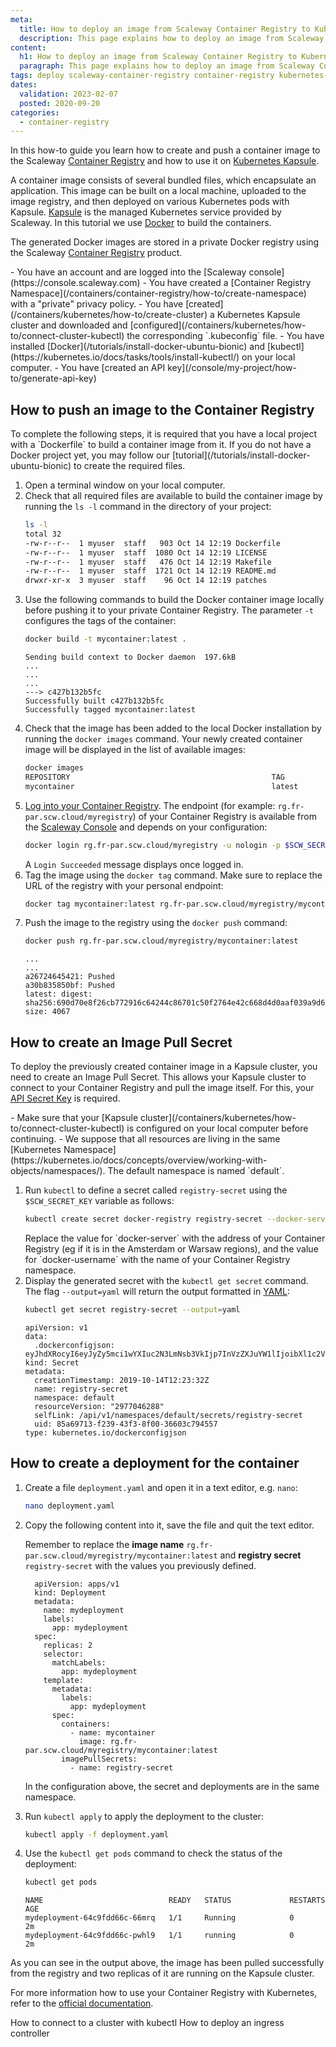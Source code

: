 ```yaml
---
meta:
  title: How to deploy an image from Scaleway Container Registry to Kubernetes Kapsule
  description: This page explains how to deploy an image from Scaleway Container Registry to Kubernetes Kapsule
content:
  h1: How to deploy an image from Scaleway Container Registry to Kubernetes Kapsule
  paragraph: This page explains how to deploy an image from Scaleway Container Registry to Kubernetes Kapsule
tags: deploy scaleway-container-registry container-registry kubernetes-kapsule kapsule 
dates:
  validation: 2023-02-07
  posted: 2020-09-20
categories:
  - container-registry
---
```


In this how-to guide you learn how to create and push a container image to the Scaleway [Container Registry](/containers/container-registry/concepts/#container-registry) and how to use it on [Kubernetes Kapsule](/containers/kubernetes/concepts/#kubernetes-kapsule/).

A container image consists of several bundled files, which encapsulate an application. This image can be built on a local machine, uploaded to the image registry, and then deployed on various Kubernetes pods with Kapsule. [Kapsule](/containers/kubernetes/concepts/#kubernetes-kapsule) is the managed Kubernetes service provided by Scaleway. In this tutorial we use [Docker](https://www.docker.com/) to build the containers.

The generated Docker images are stored in a private Docker registry using the Scaleway [Container Registry](/containers/container-registry/concepts/#container-registry) product.

<Macro id="iam-requirements" />

<Message type="requirement">
  - You have an account and are logged into the [Scaleway console](https://console.scaleway.com) 
  - You have created a [Container Registry Namespace](/containers/container-registry/how-to/create-namespace) with a "private" privacy policy.
  - You have [created](/containers/kubernetes/how-to/create-cluster) a Kubernetes Kapsule cluster and downloaded and [configured](/containers/kubernetes/how-to/connect-cluster-kubectl) the corresponding `.kubeconfig` file.
  - You have installed [Docker](/tutorials/install-docker-ubuntu-bionic) and [kubectl](https://kubernetes.io/docs/tasks/tools/install-kubectl/) on your local computer.
  - You have [created an API key](/console/my-project/how-to/generate-api-key)
</Message>

## How to push an image to the Container Registry

<Message type="note">
  To complete the following steps, it is required that you have a local project with a `Dockerfile` to build a container image from it. If you do not have a Docker project yet, you may follow our [tutorial](/tutorials/install-docker-ubuntu-bionic) to create the required files.
</Message>


1. Open a terminal window on your local computer.
2. Check that all required files are available to build the container image by running the `ls -l` command in the directory of your project:
    ```bash
    ls -l
    total 32
    -rw-r--r--  1 myuser  staff   903 Oct 14 12:19 Dockerfile
    -rw-r--r--  1 myuser  staff  1080 Oct 14 12:19 LICENSE
    -rw-r--r--  1 myuser  staff   476 Oct 14 12:19 Makefile
    -rw-r--r--  1 myuser  staff  1721 Oct 14 12:19 README.md
    drwxr-xr-x  3 myuser  staff    96 Oct 14 12:19 patches
    ```
3. Use the following commands to build the Docker container image locally before pushing it to your private Container Registry. The parameter `-t` configures the tags of the container:
    ```bash
    docker build -t mycontainer:latest .
    ```
    ```
    Sending build context to Docker daemon  197.6kB
    ...
    ...
    ...
    ---> c427b132b5fc
    Successfully built c427b132b5fc
    Successfully tagged mycontainer:latest
    ```
4. Check that the image has been added to the local Docker installation by running the `docker images` command. Your newly created container image will be displayed in the list of available images:
    ```bash
    docker images
    REPOSITORY                                             TAG                 IMAGE ID            CREATED             SIZE
    mycontainer                                            latest              c427b132b5fc        22 minutes ago      1.24GB
    ```
5. [Log into your Container Registry](/containers/container-registry/how-to/connect-docker-cli). The endpoint (for example: `rg.fr-par.scw.cloud/myregistry`) of your Container Registry is available from the [Scaleway Console](https://console.scaleway.com/registry/namespaces) and depends on your configuration:
    ```bash
    docker login rg.fr-par.scw.cloud/myregistry -u nologin -p $SCW_SECRET_KEY
    ```
    A `Login Succeeded` message displays once logged in.
6. Tag the image using the `docker tag` command. Make sure to replace the URL of the registry with your personal endpoint:
    ```bash
    docker tag mycontainer:latest rg.fr-par.scw.cloud/myregistry/mycontainer:latest
    ```
7. Push the image to the registry using the `docker push` command:
    ```bash
    docker push rg.fr-par.scw.cloud/myregistry/mycontainer:latest
    ```
    ```
    ...
    ...
    a26724645421: Pushed
    a30b835850bf: Pushed
    latest: digest: sha256:690d70e8f26cb772916c64244c86701c50f2764e42c668d4d0aaf039a9d62b47 size: 4067
    ```

## How to create an Image Pull Secret

To deploy the previously created container image in a Kapsule cluster, you need to create an Image Pull Secret. This allows your Kapsule cluster to connect to your Container Registry and pull the image itself. For this, your [API Secret Key](/console/my-project/how-to/generate-api-key) is required.

<Message type="note">
  - Make sure that your [Kapsule cluster](/containers/kubernetes/how-to/connect-cluster-kubectl) is configured on your local computer before continuing.  
  - We suppose that all resources are living in the same [Kubernetes Namespace](https://kubernetes.io/docs/concepts/overview/working-with-objects/namespaces/). The default namespace is named `default`.
</Message>

1. Run `kubectl` to define a secret called `registry-secret` using the `$SCW_SECRET_KEY` variable as follows:
    ```bash
    kubectl create secret docker-registry registry-secret --docker-server=rg.fr-par.scw.cloud --docker-username=my-registry-namespace --docker-password=$SCW_SECRET_KEY
    ```
    <Message type="important">
      Replace the value for `docker-server` with the address of your Container Registry (eg if it is in the Amsterdam or Warsaw regions), and the value for `docker-username` with the name of your Container Registry namespace.
    </Message>
2. Display the generated secret with the `kubectl get secret` command. The flag `--output=yaml` will return the output formatted in [YAML](https://yaml.org/):
    ```bash
    kubectl get secret registry-secret --output=yaml
    ```
    ```
    apiVersion: v1
    data:
      .dockerconfigjson: eyJhdXRocyI6eyJyZy5mci1wYXIuc2N3LmNsb3VkIjp7InVzZXJuYW1lIjoibXl1c2VyIiwicGFzc3dvcmQiOiJkYTI0N2E0Yi1hZDk4LTQ2NGYtOTdhYy1hOGIwNTZmYjU2NWYiLCJlbWFpbCI6Im15QGVtYWlsLmNvbSIsImF1dGgiOiJiWGwxYzJWeU9tUmhNalEzWVRSaUxXRmtPVGd0TkRZMFppMDVOMkZqTFdFNFlqQTFObVppTlRZMVpnPT0ifX19
    kind: Secret
    metadata:
      creationTimestamp: 2019-10-14T12:23:32Z
      name: registry-secret
      namespace: default
      resourceVersion: "2977046288"
      selfLink: /api/v1/namespaces/default/secrets/registry-secret
      uid: 85a69713-f239-43f3-8f00-36603c794557
    type: kubernetes.io/dockerconfigjson
    ```

## How to create a deployment for the container

1. Create a file `deployment.yaml` and open it in a text editor, e.g. `nano`:
    ```bash
    nano deployment.yaml
    ```
2. Copy the following content into it, save the file and quit the text editor.  

    Remember to replace the **image name** `rg.fr-par.scw.cloud/myregistry/mycontainer:latest` and **registry secret** `registry-secret` with the values you previously defined.
      
    ```
      apiVersion: apps/v1
      kind: Deployment
      metadata:
        name: mydeployment
        labels:
          app: mydeployment
      spec:
        replicas: 2
        selector:
          matchLabels:
            app: mydeployment
        template:
          metadata:
            labels:
              app: mydeployment
          spec:
            containers:
              - name: mycontainer
                image: rg.fr-par.scw.cloud/myregistry/mycontainer:latest
            imagePullSecrets:
              - name: registry-secret
    ```

    <Message type="note">
      In the configuration above, the secret and deployments are in the same namespace.
    </Message>
3. Run `kubectl apply` to apply the deployment to the cluster:
    ```bash
    kubectl apply -f deployment.yaml
    ```
4. Use the `kubectl get pods` command to check the status of the deployment:
    ```bash
    kubectl get pods
    ```

    ```
    NAME                            READY   STATUS             RESTARTS   AGE
    mydeployment-64c9fdd66c-66mrq   1/1     Running            0          2m
    mydeployment-64c9fdd66c-pwhl9   1/1     running            0          2m
    ```

As you can see in the output above, the image has been pulled successfully from the registry and two replicas of it are running on the Kapsule cluster.

For more information how to use your Container Registry with Kubernetes, refer to the [official documentation](https://kubernetes.io/docs/tasks/configure-pod-container/pull-image-private-registry/).


<Navigation title="See Also">
  <PreviousButton to="/containers/kubernetes/how-to/connect-cluster-kubectl/">How to connect to a cluster with kubectl</PreviousButton>
  <NextButton to="/containers/kubernetes/how-to/deploy-ingress-controller/">How to deploy an ingress controller</NextButton>
</Navigation>
